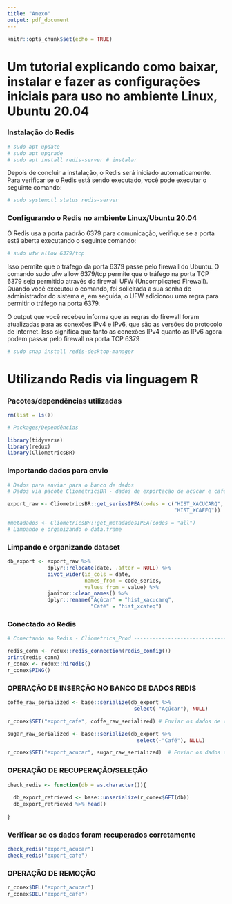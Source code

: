 ```yaml
---
title: "Anexo"
output: pdf_document
---
```


```r
knitr::opts_chunk$set(echo = TRUE)
```

# Um tutorial explicando como baixar, instalar e fazer as configurações iniciais para uso no ambiente Linux, Ubuntu 20.04 

### Instalação do Redis 

```r
# sudo apt update
# sudo apt upgrade 
# sudo apt install redis-server # instalar 
```


Depois de concluir a instalação, o Redis será iniciado automaticamente. Para verificar se o Redis está sendo executado, você pode executar o seguinte comando:

```r
# sudo systemctl status redis-server 
```

### Configurando o Redis no ambiente Linux/Ubuntu 20.04

O Redis usa a porta padrão 6379 para comunicação, verifique se a porta está aberta executando o seguinte comando:

```r
# sudo ufw allow 6379/tcp
```

Isso permite que o tráfego da porta 6379 passe pelo firewall do Ubuntu. O comando sudo ufw allow 6379/tcp permite que o tráfego na porta TCP 6379 seja permitido através do firewall UFW (Uncomplicated Firewall). Quando você executou o comando, foi solicitada a sua senha de administrador do sistema e, em seguida, o UFW adicionou uma regra para permitir o tráfego na porta 6379.

O output que você recebeu informa que as regras do firewall foram atualizadas para as conexões IPv4 e IPv6, que são as versões do protocolo de internet. Isso significa que tanto as conexões IPv4 quanto as IPv6 agora podem passar pelo firewall na porta TCP 6379

```r
# sudo snap install redis-desktop-manager
```

# Utilizando Redis via linguagem R

### Pacotes/dependências utilizadas 

```r
rm(list = ls())

# Packages/Dependências 

library(tidyverse)
library(redux)
library(CliometricsBR)
```

### Importando dados para envio 

```r
# Dados para enviar para o banco de dados 
# Dados via pacote CliometricsBR - dados de exportação de açúcar e café 

export_raw <- CliometricsBR::get_seriesIPEA(codes = c("HIST_XACUCARQ",
                                                      "HIST_XCAFEQ"))

#metadados <- CliometricsBR::get_metadadosIPEA(codes = "all")
# Limpando e organizando o data.frame 
```


### Limpando e organizando dataset 

```r
db_export <- export_raw %>% 
             dplyr::relocate(date, .after = NULL) %>% 
             pivot_wider(id_cols = date, 
                         names_from = code_series, 
                         values_from = value) %>% 
             janitor::clean_names() %>% 
             dplyr::rename("Açúcar" = "hist_xacucarq", 
                           "Café" = "hist_xcafeq")
```

### Conectado ao Redis 

```r
# Conectando ao Redis - Cliometrics_Prod ----------------------------------------

redis_conn <- redux::redis_connection(redis_config()) 
print(redis_conn)
r_conex <- redux::hiredis() 
r_conex$PING()
```

### OPERAÇÃO DE INSERÇÃO NO BANCO DE DADOS REDIS

```r
coffe_raw_serialized <- base::serialize(db_export %>% 
                                         select(-"Açúcar"), NULL) 

r_conex$SET("export_cafe", coffe_raw_serialized) # Enviar os dados de café

sugar_raw_serialized <- base::serialize(db_export %>% 
                                          select(-"Café"), NULL)

r_conex$SET("export_acucar", sugar_raw_serialized)  # Enviar os dados de Açúcar
```

### OPERAÇÃO DE RECUPERAÇÃO/SELEÇÃO 

```r
check_redis <- function(db = as.character()){
  
  db_export_retrieved <- base::unserialize(r_conex$GET(db))
  db_export_retrieved %>% head()
  
}
```

### Verificar se os dados foram recuperados corretamente

```r
check_redis("export_acucar")
check_redis("export_cafe")
```


### OPERAÇÃO DE REMOÇÃO

```r
r_conex$DEL("export_acucar")
r_conex$DEL("export_cafe")

```










